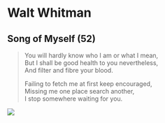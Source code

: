 # Walt Whitman



## Song of Myself (52)

> You will hardly know who I am or what I mean,  
> But I shall be good health to you nevertheless,  
> And filter and fibre your blood.  
>   
> Failing to fetch me at first keep encouraged,  
> Missing me one place search another,  
> I stop somewhere waiting for you.  



![](images/.png)


